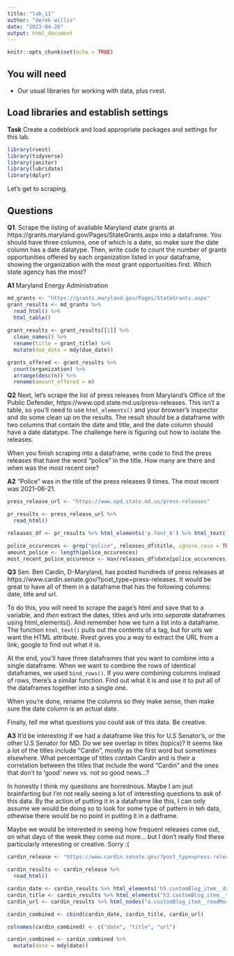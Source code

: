 ```yaml
---
title: "lab_11"
author: "derek willis"
date: "2023-04-26"
output: html_document
---
```


```r
knitr::opts_chunk$set(echo = TRUE)
```

## You will need

* Our usual libraries for working with data, plus rvest.

## Load libraries and establish settings

**Task** Create a codeblock and load appropriate packages and settings for this lab.

```r
library(rvest)
library(tidyverse)
library(janitor)
library(lubridate)
library(dplyr)
```

Let's get to scraping.

## Questions

**Q1**. Scrape the listing of available Maryland state grants at https://grants.maryland.gov/Pages/StateGrants.aspx into a dataframe. You should have three columns, one of which is a date, so make sure the date column has a date datatype. Then, write code to count the number of grants opportunities offered by each organization listed in your dataframe, showing the organization with the most grant opportunities first. Which state agency has the most?

**A1** Maryland Energy Administration

```r
md_grants <- "https://grants.maryland.gov/Pages/StateGrants.aspx"
grant_results <- md_grants %>%
  read_html() %>%
  html_table()
  
grant_results <- grant_results[[1]] %>%
  clean_names() %>%
  rename(title = grant_title) %>%
  mutate(due_date = mdy(due_date))

grants_offered <- grant_results %>%
  count(organization) %>%
  arrange(desc(n)) %>%
  rename(amount_offered = n)
```

**Q2** Next, let's scrape the list of press releases from Maryland's Office of the Public Defender, https://www.opd.state.md.us/press-releases. This isn't a table, so you'll need to use `html_elements()` and your browser's inspector and do some clean up on the results. The result should be a dataframe with two columns that contain the date and title, and the date column should have a date datatype. The challenge here is figuring out how to isolate the releases.

When you finish scraping into a dataframe, write code to find the press releases that have the word "police" in the title. How many are there and when was the most recent one?

**A2** "Police" was in the title of the press releases 9 times. The most recent was 2021-06-21.

```r
press_release_url <- "https://www.opd.state.md.us/press-releases"

pr_results <- press_release_url %>%
  read_html()

releases_df <- pr_results %>% html_elements('p.font_8') %>% html_text() %>% as_tibble() %>% separate(value, c('date', 'title'), sep=":") %>% drop_na(title) %>% mutate(date = mdy(date))

police_occurences <- grep("police", releases_df$title, ignore.case = TRUE)
amount_police <- length(police_occurences)
most_recent_police_occurence <- max(releases_df$date[police_occurences])
```

**Q3** Sen. Ben Cardin, D-Maryland, has posted hundreds of press releases at https://www.cardin.senate.gov/?post_type=press-releases. It would be great to have all of them in a dataframe that has the following columns: date, title and url.

To do this, you will need to scrape the page's html and save that to a variable, and _then_ extract the dates, titles and urls into _separate_ dataframes using html_elements(). And remember how we turn a list into a dataframe. The function `html_text()` pulls out the contents of a tag, but for urls we want the HTML attribute. Rvest gives you a way to extract the URL from a link; google to find out what it is.

At the end, you'll have three dataframes that you want to combine into a single dataframe. When we want to combine the rows of identical dataframes, we used `bind_rows()`. If you were combining columns instead of rows, there's a similar function. Find out what it is and use it to put all of the dataframes together into a single one.

When you're done, rename the columns so they make sense, then make sure the date column is an actual date.

Finally, tell me what questions you could ask of this data. Be creative.

**A3** It'd be interesting if we had a dataframe like this for U.S Senator's, or the other U.S Senator for MD. Do we see overlap in titles (topics)? It seems like a lot of the titles include "Cardin", mostly as the first word but sometimes elsewhere. What percentage of titles contain Cardin and is their a correlation between the titles that include the word "Cardin" and the ones that don't to 'good' news vs. not so good news...?

In honestly I think my questions are horrednous. Maybe I am jsut brainfarting but I'm not really seeing a lot of interesting questions to ask of this data. By the action of putting it in a dataframe like this, I can only assume we would be doing so to look for some type of pattern in teh data, othewise there would be no point in putting it in a datframe.

Maybe we would be interested in seeing how frequent releases come out, on what days of the week they come out more... but I don't really find these particularly interesting or creative. Sorry :(

```r
cardin_release <- "https://www.cardin.senate.gov/?post_type=press-releases"

cardin_results <- cardin_release %>%
  read_html()

cardin_date <- cardin_results %>% html_elements('h5.customBlog_item__date') %>% html_text() %>% as_tibble()
cardin_title <- cardin_results %>% html_elements("h3.customBlog_item__title") %>% html_text() %>% as_tibble()
cardin_url <- cardin_results %>% html_nodes("a.customBlog_item__readMore") %>% html_attr("href") %>% as_tibble()

cardin_combined <- cbind(cardin_date, cardin_title, cardin_url)

colnames(cardin_combined) <- c("date", "title", "url")

cardin_combined <- cardin_combined %>%
  mutate(date = mdy(date))

  



```
